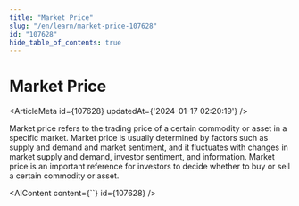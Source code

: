 ```yaml
---
title: "Market Price"
slug: "/en/learn/market-price-107628"
id: "107628"
hide_table_of_contents: true
---
```



# Market Price

<ArticleMeta id={107628} updatedAt={'2024-01-17 02:20:19'} />
<div className='border-solid border-b border-t-0 my-4 border-[var(--ifm-color-gray-300)]' />

Market price refers to the trading price of a certain commodity or asset in a specific market. Market price is usually determined by factors such as supply and demand and market sentiment, and it fluctuates with changes in market supply and demand, investor sentiment, and information. Market price is an important reference for investors to decide whether to buy or sell a certain commodity or asset.

<AIContent content={``} id={107628} />
